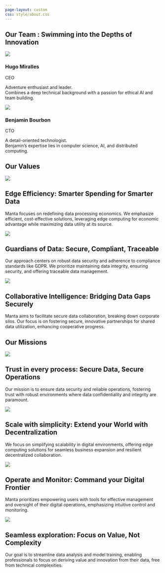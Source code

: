 ```yaml
---
page-layout: custom
css: style/about.css
---
```


::: {.team}

# Our Team : Swimming into the Depths of Innovation

::: {.flex}

::: {.profile}
![](static/about/ceo.jpg)

### Hugo Miralles

<span class="role">CEO</span>

Adventure enthusiast and leader.<br>Combines a deep technical background with a passion for ethical AI and team building.
:::

::: {.profile}
![](static/about/cto.jpg)

### Benjamin Bourbon
<span class="role">CTO</span>

A detail-oriented technologist.<br>Benjamin's expertise lies in computer science, AI, and distributed computing.
:::
:::
:::

::: {.container}
::: {.values}

# Our Values

::: {.grid-content-3}
::: {.grid-item}

![](static/about/values1.png){class="filter-img"}

## Edge Efficiency: Smarter Spending for Smarter Data

Manta focuses on redefining data processing economics. We emphasize efficient, cost-effective solutions, leveraging edge computing for economic advantage while maximizing data utility at its source.
:::

::: {.grid-item}

![](static/about/values2.png){class="filter-img"}

## Guardians of Data: Secure, Compliant, Traceable

Our approach centers on robust data security and adherence to compliance standards like GDPR. We prioritize maintaining data integrity, ensuring security, and offering traceable data management.
:::

::: {.grid-item}

![](static/about/values3.png){class="filter-img"}

## Collaborative Intelligence: Bridging Data Gaps Securely

Manta aims to facilitate secure data collaboration, breaking down corporate silos. Our focus is on fostering secure, innovative partnerships for shared data utilization, enhancing cooperative progress.
:::
:::
:::
:::


::: {.container}
::: {.missions}

# Our Missions

::: {.grid-content-2}
::: {.grid-item}
![](static/about/missions1.png){class="resize"}

## Trust in every process: Secure Data, Secure Operations

Our mission is to ensure data security and reliable operations, fostering trust with robust environments where data confidentiality and integrity are paramount.
:::

::: {.grid-item}
![](static/about/missions2.png){class="resize"}

## Scale with simplicity: Extend your World with Decentralization

We focus on simplifying scalability in digital environments, offering edge computing solutions for seamless business expansion and resilient decentralized collaboration.
:::

::: {.grid-item}
![](static/about/missions3.png){class="special resize"}

## Operate and Monitor: Command your Digital Frontier

Manta prioritizes empowering users with tools for effective management and oversight of their digital operations, emphasizing intuitive control and monitoring.
:::

::: {.grid-item}
![](static/about/missions4.png){class="resize"}

## Seamless exploration: Focus on Value, Not Complexity

Our goal is to streamline data analysis and model training, enabling professionals to focus on deriving value and innovation from their data, free from technical complexities.
:::
:::
:::
:::
